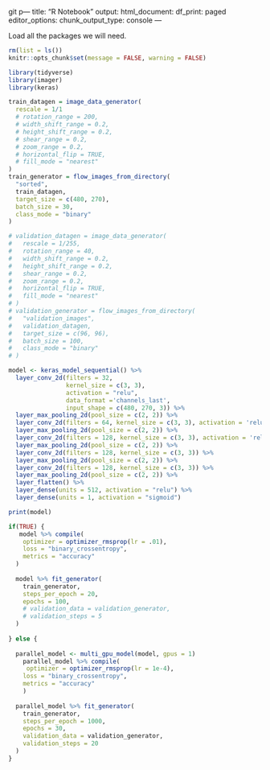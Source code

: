 git p---
title: "R Notebook"
output:
  html_document:
    df_print: paged
editor_options: 
  chunk_output_type: console
---

Load all the packages we will need.

```r
rm(list = ls())
knitr::opts_chunk$set(message = FALSE, warning = FALSE)
```

```r
library(tidyverse)
library(imager)
library(keras)
```


```r
train_datagen = image_data_generator(
  rescale = 1/1
  # rotation_range = 200,
  # width_shift_range = 0.2,
  # height_shift_range = 0.2,
  # shear_range = 0.2,
  # zoom_range = 0.2,
  # horizontal_flip = TRUE,
  # fill_mode = "nearest"
)
train_generator = flow_images_from_directory(
  "sorted",
  train_datagen,
  target_size = c(480, 270),
  batch_size = 30,
  class_mode = "binary"
)
```

```r
# validation_datagen = image_data_generator(
#   rescale = 1/255,
#   rotation_range = 40,
#   width_shift_range = 0.2,
#   height_shift_range = 0.2,
#   shear_range = 0.2,
#   zoom_range = 0.2,
#   horizontal_flip = TRUE,
#   fill_mode = "nearest"
# )
# validation_generator = flow_images_from_directory(
#   "validation_images",
#   validation_datagen,
#   target_size = c(96, 96),
#   batch_size = 100,
#   class_mode = "binary"
# )
```

```r
model <- keras_model_sequential() %>% 
  layer_conv_2d(filters = 32, 
                kernel_size = c(3, 3), 
                activation = "relu",
                data_format ='channels_last',
                input_shape = c(480, 270, 3)) %>% 
  layer_max_pooling_2d(pool_size = c(2, 2)) %>% 
  layer_conv_2d(filters = 64, kernel_size = c(3, 3), activation = 'relu') %>% 
  layer_max_pooling_2d(pool_size = c(2, 2)) %>%
  layer_conv_2d(filters = 128, kernel_size = c(3, 3), activation = 'relu') %>%
  layer_max_pooling_2d(pool_size = c(2, 2)) %>%
  layer_conv_2d(filters = 128, kernel_size = c(3, 3)) %>%
  layer_max_pooling_2d(pool_size = c(2, 2)) %>%
  layer_conv_2d(filters = 128, kernel_size = c(3, 3)) %>%
  layer_max_pooling_2d(pool_size = c(2, 2)) %>%
  layer_flatten() %>%
  layer_dense(units = 512, activation = "relu") %>%
  layer_dense(units = 1, activation = "sigmoid")
```

```r
print(model)
```

```r

if(TRUE) {
   model %>% compile(
    optimizer = optimizer_rmsprop(lr = .01),
    loss = "binary_crossentropy",
    metrics = "accuracy"
  )
                
  model %>% fit_generator(
    train_generator,
    steps_per_epoch = 20,
    epochs = 100,
    # validation_data = validation_generator,
    # validation_steps = 5
  )
  
} else {
  
  parallel_model <- multi_gpu_model(model, gpus = 1)
    parallel_model %>% compile(
     optimizer = optimizer_rmsprop(lr = 1e-4),
    loss = "binary_crossentropy",
    metrics = "accuracy"
    )
  
  parallel_model %>% fit_generator(
    train_generator,
    steps_per_epoch = 1000,
    epochs = 30,
    validation_data = validation_generator,
    validation_steps = 20
  )
}


```

```r
```
